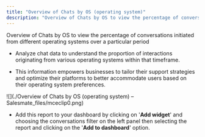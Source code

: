 ```yaml
---
title: "Overview of Chats by OS (operating system)"
description: "Overview of Chats by OS to view the percentage of conversations initiated from different operating systems over a particular period"
---
```


Overview of Chats by OS to view the percentage of conversations initiated from different operating systems over a particular period


*   Analyze chat data to understand the proportion of interactions originating from various operating systems within that timeframe.

*   This information empowers businesses to tailor their support strategies and optimize their platforms to better accommodate users based on their operating system preferences.

![](./Overview of Chats by OS (operating system) – Salesmate_files/mceclip0.png)


*   Add this report to your dashboard by clicking on '**Add widget**' and choosing the conversations filter on the left panel then selecting the report and clicking on the '**Add to dashboard**' option.
